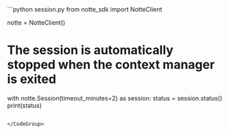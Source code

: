 <CodeGroup>
```python session.py
from notte_sdk import NotteClient

notte = NotteClient()

# The session is automatically stopped when the context manager is exited
with notte.Session(timeout_minutes=2) as session:
	status = session.status()
	print(status)
```

</CodeGroup>
